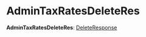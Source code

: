 
# AdminTaxRatesDeleteRes

 **AdminTaxRatesDeleteRes**: [DeleteResponse](../../interfaces/medusa.DeleteResponse/page.mdx)
